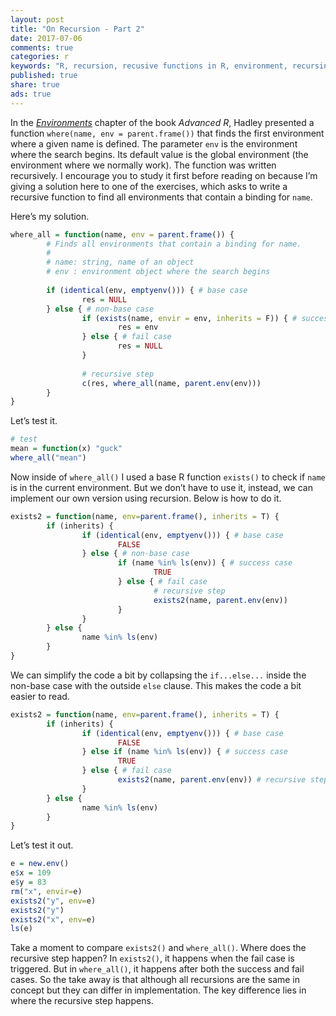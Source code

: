 ```yaml
---
layout: post
title: "On Recursion - Part 2"
date: 2017-07-06
comments: true
categories: r
keywords: "R, recursion, recusive functions in R, environment, recursing over environments in R, where(), exists(), tail recursion"
published: true
share: true
ads: true
---
```


In the [*Environments*](http://adv-r.had.co.nz/Environments.html#env-recursion) chapter of the book *Advanced R*, Hadley presented a function 
`where(name, env = parent.frame())` that finds the first environment where a given name is defined. The parameter `env` is the environment where the search begins. Its default value is the global environment (the environment where we normally work). The function was written recursively. I encourage you to study it first before reading on because I'm giving a solution here to one of the exercises, which asks to write a recursive function to find all environments that contain a binding for `name`. 

Here's my solution. 

```r
where_all = function(name, env = parent.frame()) {
        # Finds all environments that contain a binding for name.
        # 
        # name: string, name of an object
        # env : environment object where the search begins
        
        if (identical(env, emptyenv())) { # base case
                res = NULL
        } else { # non-base case
                if (exists(name, envir = env, inherits = F)) { # success case
                        res = env
                } else { # fail case
                        res = NULL
                }
                        
                # recursive step
                c(res, where_all(name, parent.env(env)))
        }
}
```

Let's test it.

```r
# test
mean = function(x) "guck"
where_all("mean")
```

Now inside of `where_all()` I used a base R function `exists()` to check if `name` is in the current environment. But we don't have to use it, instead, we can implement our own version using recursion. Below is how to do it.

```r
exists2 = function(name, env=parent.frame(), inherits = T) {
        if (inherits) {
                if (identical(env, emptyenv())) { # base case
                        FALSE
                } else { # non-base case
                        if (name %in% ls(env)) { # success case
                                TRUE
                        } else { # fail case
                                # recursive step
                                exists2(name, parent.env(env)) 
                        }
                }        
        } else {
                name %in% ls(env)
        }
}
```

We can simplify the code a bit by collapsing the `if...else...` inside the non-base case with the outside `else` clause. This makes the code a bit easier to read.

```r
exists2 = function(name, env=parent.frame(), inherits = T) {
        if (inherits) {
                if (identical(env, emptyenv())) { # base case
                        FALSE
                } else if (name %in% ls(env)) { # success case
                        TRUE
                } else { # fail case
                        exists2(name, parent.env(env)) # recursive step
                }
        } else {
                name %in% ls(env)
        }
}
```

Let's test it out.

```r
e = new.env()
e$x = 109
e$y = 83
rm("x", envir=e)
exists2("y", env=e)
exists2("y")
exists2("x", env=e)
ls(e)
```

Take a moment to compare `exists2()` and `where_all()`. Where does the recursive step happen? In `exists2()`, it happens when the fail case is triggered. But in `where_all()`, it happens after both the success and fail cases. So the take away is that although all recursions are the same in concept but they can differ in implementation. The key difference lies in where the recursive step happens.


